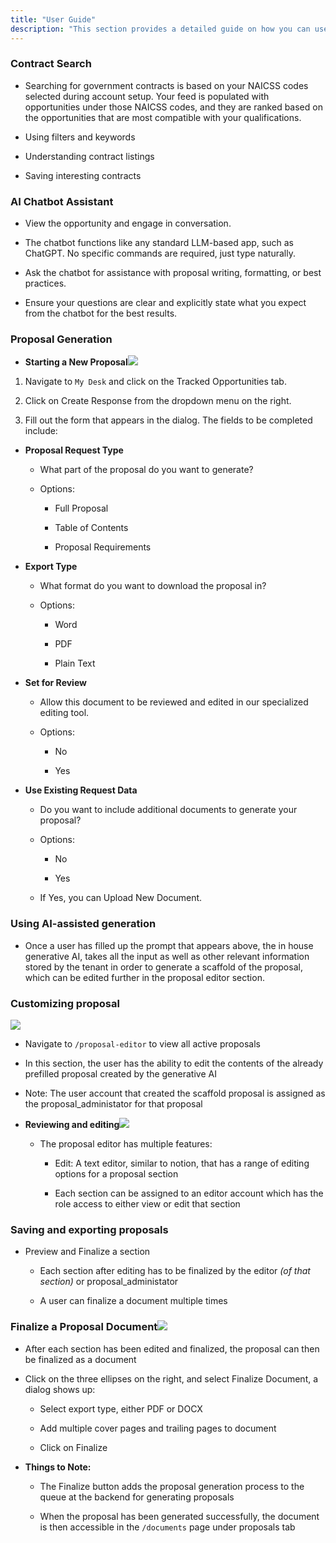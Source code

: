 ```yaml
---
title: "User Guide"
description: "This section provides a detailed guide on how you can use Kontratar."
---
```


### Contract Search

* Searching for government contracts is based on your NAICSS codes selected during account setup. Your feed is populated with opportunities under those NAICSS codes, and they are ranked based on the opportunities that are most compatible with your qualifications.

* Using filters and keywords

* Understanding contract listings

* Saving interesting contracts

### AI Chatbot Assistant

* View the opportunity and engage in conversation.

* The chatbot functions like any standard LLM-based app, such as ChatGPT. No specific commands are required, just type naturally.

* Ask the chatbot for assistance with proposal writing, formatting, or best practices.

* Ensure your questions are clear and explicitly state what you expect from the chatbot for the best results.

### Proposal Generation

* **Starting a New Proposal**![](/image\(2\).webp)

1. Navigate to `My Desk` and click on the Tracked Opportunities tab.

2. Click on Create Response from the dropdown menu on the right.

3. Fill out the form that appears in the dialog. The fields to be completed include:

* **Proposal Request Type**

  * What part of the proposal do you want to generate?

  * Options:

    * Full Proposal

    * Table of Contents

    * Proposal Requirements

* **Export Type**

  * What format do you want to download the proposal in?

  * Options:

    * Word

    * PDF

    * Plain Text

* **Set for Review**

  * Allow this document to be reviewed and edited in our specialized editing tool.

  * Options:

    * No

    * Yes

* **Use Existing Request Data**

  * Do you want to include additional documents to generate your proposal?

  * Options:

    * No

    * Yes

  * If Yes, you can Upload New Document.

### **Using AI-assisted generation**

* Once a user has filled up the prompt that appears above, the in house generative AI, takes all the input as well as other relevant information stored by the tenant in order to generate a scaffold of the proposal, which can be edited further in the proposal editor section.

### **Customizing proposal**

![](/image.webp)

* Navigate to `/proposal-editor` to view all active proposals

* In this section, the user has the ability to edit the contents of the already prefilled proposal created by the generative AI

* Note: The user account that created the scaffold proposal is assigned as the proposal\_administator for that proposal



* **Reviewing and editing**![](/image\(3\).webp)

  * The proposal editor has multiple features:

    * Edit: A  text editor, similar to notion, that has a range of editing options for a proposal section

    * Each section can be assigned to an editor account which has the role access to either view or edit that section

### **Saving and exporting proposals**

* Preview and Finalize a section

  * Each section after editing has to be finalized by the editor *(of that section)* or proposal\_administator

  * A user can finalize a document multiple times

### **Finalize a Proposal Document**![](/image\(4\).webp)

* After each section has been edited and finalized, the proposal can then be finalized as a document

* Click on the three ellipses on the right, and select Finalize Document, a dialog shows up:

  * Select export type, either PDF or DOCX

  * Add multiple cover pages and trailing pages to document

  * Click on Finalize

* **Things to Note:**

  * The Finalize button adds the proposal generation process to the queue at the backend for generating proposals

  * When the proposal has been generated successfully, the document is then accessible in the `/documents` page under proposals tab